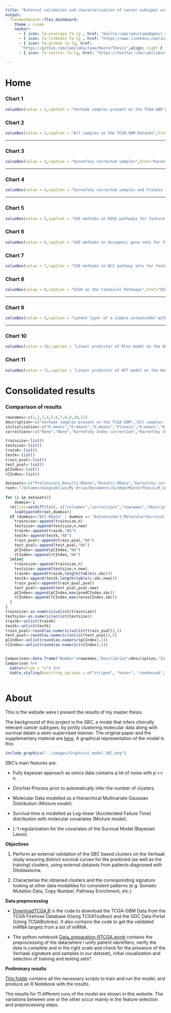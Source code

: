 ```yaml
---
title: "External validation and characterization of cancer subtypes using SBC"
output: 
  flexdashboard::flex_dashboard:
    theme : cosmo
    navbar:
      - { icon: fa-envelope fa-lg , href: "mailto:camiladuitama@gmail.com" ,align: right}
      - { icon: fa-linkedin fa-lg , href: "https://www.linkedin.com/in/camiladuitama/" ,align: right}
      - { icon: fa-github fa-lg, href:
       "https://github.com/CamilaDuitama/MasterThesis",align: right }
      - { icon: fa-twitter fa-lg, href: "https://twitter.com/camiladuitama1",align: right }
      
---
```

Home {data-icon="fa-home"}
=====================================     
    
    
### Chart 1
    
```r
valueBox(value = 1,caption = "Verhaak samples present on the TCGA-GBM Dataset",href="Preliminary_Results.html", color="#85C1E9")
```
 
### Chart 2
    
```r
valueBox(value = 2,caption = "All samples on the TCGA-GBM Dataset",href="Results.html",color = "#85C1E9")
``` 

-------------------------------------
    
### Chart 3
    
```r
valueBox(value = 3,caption = "Karnofsky corrected samples",href="Karnofsky_corrected_results.html",color= "#85C1E9")
```

-------------------------------------

### Chart 4

```r
valueBox(value = 4,caption = "Karnofsky corrected samples and Flexmix Intialization",href="Karnofsky_correction+Flexmix_initialization.html", color = "#3498DB")
```

-------------------------------------
    
### Chart 5

    
```r
valueBox(value = 5,caption = "GSE methods on KEGG pathways for feature selection",href="GSVA-KEGG.html",color= "#2E86C1")
```
    
### Chart 6

```r
valueBox(value = 6,caption = "GSE methods on Oncogenic gene sets for feature selection",href="GSVA-Oncogenic_Signature.html",color= "#2E86C1")
```


### Chart 7
    
```r
valueBox(value = 7,caption = "GSE methods on NCI pathway sets for feature selection",href="NCI.html",color= "#2E86C1")
```

### Chart 8

```r
valueBox(value = 8,caption = "GSVA on the Canonical Pathways",href="GSVA.html",color= "#2E86C1")
```

-------------------------------------

### Chart 9

```r
valueBox(value = 9,caption = "Latent layer of a simple autoencoder with molecular and survival data  as input for the SBC",href="Autoencoder1_Molecular+Survival.html", color= "#2874A6")
```

-------------------------------------
    
### Chart 10
    
```r
valueBox(value = 10,caption = "Linear predictor of PCox model on the Oncogenic gene sets",href="OncogenicGeneSets+Pcox.html", color= "#21618C")
```
    
### Chart 11

```r
valueBox(value = 11,caption = "Linear predictor of AFT model on the Oncogenic gene sets",href="OncogenicGeneSets+PAFT.html", color= "#21618C")
```



Consolidated results {data-icon="fa-table"}
=====================================     

### Comparison of results
    
```r

rownames<-c(1,2,3,4,5,6,7,8,9,10,11)
description<-c("Verhaak samples present on the TCGA-GBM","All samples in the TCGA-GBM","Karnofsky corrected samples","Karnofsky corrected samples and Flexmix Intialization","GSE methods on KEGG pathways as feature selection","GSE methods on Oncogenic gene sets as feature selection","GSE methods on NCI pathway sets as feature selection","GSVA on the Canonical Pathways","Latent layer of a simple autoencoder with molecular and survival data  as input for the SBC","Linear predictor of PCox model on the Oncogenic gene sets","Linear predictor of AFT model on the Oncogenic gene sets")
initialization<-c("K-means","K-means","K-means","Flexmix","K-means","K-means","K-means","K-means","K-means","K-means","K-means")
corrections<-c("None","None","Karnofsky Index correction","Karnofsky Index correction","Karnofsky Index correction","Karnofsky Index correction","Karnofsky Index correction","Karnofsky Index correction","Karnofsky Index correction","Karnofsky Index correction","Karnofsky Index correction")

trainsize<-list()
testsize<-list()
traink<-list()
testk<-list()
train_pval<-list()
test_pval<-list()
pCIndex<-list()
rCIndex<-list()

datasets<-c("Preliminary_Results.RData","Results.RData","Karnofsky_corrected_results.RData","Karnofsky_correction+Flexmix_initialization.RData","GSVA-KEGG.RData","GSVA-Oncogenic_Signature.RData","NCI.RData","GSVA.RData","Autoencoder1_Molecular+Survival.RData","OncogenicGeneSets+Pcox.RData","OncogenicGeneSets+PAFT.RData")
root<-"/Volumes/GoogleDrive/My Drive/Documents/GitHub/MasterThesis/R_Scripts_First_Results/"
    
for (i in datasets){
    dummie<-i
  rm(list=setdiff(ls(), c("colnames","corrections","rownames","description","initialization","trainsize","testsize","traink","testk","train_pval","test_pval","pCIndex","rCIndex","datasets","root","dummie")))
    load(paste0(root,dummie))
  if (dummie=="NCI.RData" | dummie == "Autoencoder1_Molecular+Survival.RData"){
    trainsize<-append(trainsize,n)
    testsize<-append(testsize,n.new)
    traink<-append(traink,"NA")
    testk<-append(testk,"NA")
    train_pval<-append(train_pval,"NA")
    test_pval<-append(test_pval,"NA")
    pCIndex<-append(pCIndex,"NA")
    rCIndex<-append(rCIndex,"NA")
  }else{
    trainsize<-append(trainsize,n)
    testsize<-append(testsize,n.new)
    traink<-append(traink,length(table(c.sbc)))
    testk<-append(testk,length(table(c.sbc.new)))
    train_pval<-append(train_pval,pval)
    test_pval<-append(test_pval,pval.new)
    pCIndex<-append(pCIndex,max(predCIndex.sbc))
    rCIndex<-append(rCIndex,max(recovCIndex.sbc))
  }
}
trainsize<-as.numeric(unlist(trainsize))
testsize<-as.numeric(unlist(testsize))
traink<-unlist(traink)
testk<-unlist(testk)
train_pval<-round(as.numeric(unlist(train_pval)),5)
test_pval<-round(as.numeric(unlist(test_pval)),5)
pCIndex<-unlist(round(as.numeric(pCIndex),5))
rCIndex<-unlist(round(as.numeric(rCIndex),5))


Comparison<-data.frame("Number"=rownames,"Description"=description,"Initialization method"=initialization,"Correction"=corrections,"Training size"=trainsize,"Test size"=testsize,"K of training"= traink,"K of testing" = testk,"P-value of KMC in training"=train_pval,"P-value of KMC in testing"=test_pval,"Predictive C-Index"=pCIndex,"Recovery C-Index"=rCIndex,stringsAsFactors = FALSE)
Comparison %>%
  kable(align = "c") %>%
  kable_styling(bootstrap_options = c("striped", "hover", "condensed","responsive"),full_width = T, position = "center")
 
```
   
About {data-icon="fa-question"}
=====================================   

This is the website were I present the results of my master thesis.

The background of this project is the *SBC*, a model that infers clinically relevant cancer subtypes, by jointly clustering molecular data along with survival datain a semi-supervised manner. The original paper and the supplementary material are [here](https://github.com/CamilaDuitama/MasterThesis/tree/master/papers). A graphical representation of the model is this:

```r
include_graphics("../images/Graphical_model_SBC.png") 
```


SBC's main features are:

- Fully bayesian approach as omics data contains a lot of noise with p >> n.

- Dirichlet Process prior to automatically infer the number of clusters.

- Molecular Data modelled as a Hierarchical Multivariate Gaussian Distribution (Mixture model).

- Survival time is modelled as Log-linear (Accelerated Failure Time) distribution with molecular covariates (Mixture model).

- L-1 regularization for the covariates of the Survival Model (Bayesian Lasso).

**Objectives**

1. Perform an external validation of the SBC based clusters on the Verhaak study ensuring distinct survival curves for the predicted (as well as the training) clusters, using external datasets from patients diagnosed with Glioblastoma.

2. Characterise the obtained clusters and the corresponding signature looking at other data modalities for consistent patterns (e.g. Somatic Mutation Data, Copy Number, Pathway Enrichment, etc.)

**Data preprocessing**

- [DownloadTCGA.R](https://github.com/CamilaDuitama/MasterThesis/blob/master/DownloadTCGA.R) is the code to download the TCGA-GBM Data from the TCGA Firehose Database (Using TCGAToolbox) and the GDC Data Portal (Using TCGABiolinks). It also contains the code to get the validated miRNA targets from a list of miRNA.

- The python notebook [Data_preparation-RTCGA.ipynb](https://github.com/CamilaDuitama/MasterThesis/blob/master/Data%20preparation-RTCGA.ipynb) contains the preprocessing of the data(where I unify patient identifiers, verify the data is complete and in the right scale and check for the presence of the Verhaak signature and samples in our dataset), initial visualization and selection of training and testing sets*.

**Preliminary results**

[This folder](https://github.com/CamilaDuitama/MasterThesis/tree/master/R_Scripts_First_Results) contains all the necessary scripts to train and run the model, and produce an R Notebook with the results.

The results for 11 different runs of the model are shown in this website. The variations between one or the other occur mainly in the feature selection and preprocessing steps. 

